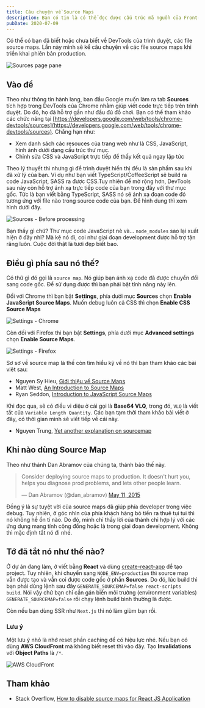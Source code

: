 ```yaml
---
title: Câu chuyện về Source Maps
description: Bạn có tin là có thể đọc được cấu trúc mã nguồn của Front-End trên trình duyệt và cách để giải quyết vấn đề này.
pubDate: 2020-07-09
---
```


Có thể có bạn đã biết hoặc chưa biết về DevTools của trình duyệt, các file source maps. Lần này mình sẽ kể câu chuyện về các file source maps khi triển khai phiên bản production.

![Sources page pane](../../assets/tutorials/cau-chuyen-ve-source-maps/sources-page-pane.png)

## Vào đề

Theo như thông tin hành lang, ban đầu Google muốn làm ra tab **Sources** tích hợp trong DevTools của Chrome nhằm giúp viết code trực tiếp trên trình duyệt. Do đó, họ đã hỗ trợ gần như đầu đủ đồ chơi. Bạn có thể tham khảo các chức năng tại [https://developers.google.com/web/tools/chrome-devtools/sources](https://developers.google.com/web/tools/chrome-devtools/sources). Chẳng hạn như:

- Xem danh sách các resouces của trang web như là CSS, JavaScript, hình ảnh dưới dạng cấu trúc thư mục.
- Chỉnh sửa CSS và JavaScript trực tiếp để thấy kết quả ngay lập tức

Theo lý thuyết thì nhưng gì để trình duyệt hiển thị đều là sản phẩm sau khi đã xử lý của bạn. Ví dụ như bạn viết TypeScript/CoffeeScript sẽ build ra code JavaScript, SASS ra được CSS.Tuy nhiên để mở rộng hơn, DevTools sau này còn hỗ trợ ánh xạ trực tiếp code của bạn trong đây với thư mục gốc. Tức là bạn viết bằng TypeScript, SASS nó sẽ ánh xạ đoạn code đó tương ứng với file nào trong source code của bạn. Để hình dung thì xem hình dưới đây.

![Sources - Before processing](../../assets/tutorials/cau-chuyen-ve-source-maps/before-sources.png)

Bạn thấy gì chứ? Thư mục code JavaScript nè và... `node_modules` sao lại xuất hiện ở đây nhỉ? Mà kệ nó đi, coi như giai đoạn development được hỗ trợ tận răng luôn. Cuộc đời thật là tươi đẹp biết bao.

## Điều gì phía sau nó thế?

Có thứ gì đó gọi là `source map`. Nó giúp bạn ánh xạ code đã được chuyển đổi sang code gốc. Để sử dụng được thì bạn phải bật tính năng này lên.

Đối với Chrome thì bạn bật **Settings**, phía dưới mục **Sources** chọn **Enable JavaScript Source Maps**. Muốn debug luôn cả CSS thì chọn **Enable CSS Source Maps**

![Settings - Chrome](../../assets/tutorials/cau-chuyen-ve-source-maps/settings-chrome.png)

Còn đối với Firefox thì bạn bật **Settings**, phía dưới mục **Advanced settings** chọn **Enable Source Maps**.

![Settings - Firefox](../../assets/tutorials/cau-chuyen-ve-source-maps/settings-firefox.png)

Sơ sơ về source map là thế còn tìm hiểu kỹ về nó thì bạn tham khảo các bài viêt sau:

- Nguyen Sy Hieu, [Giới thiệu về Source Maps](https://viblo.asia/p/gioi-thieu-ve-source-maps-1VgZvBY1ZAw)
- Matt West, [An Introduction to Source Maps](https://blog.teamtreehouse.com/introduction-source-maps)
- Ryan Seddon, [Introduction to JavaScript Source Maps](https://www.html5rocks.com/en/tutorials/developertools/sourcemaps/#toc-base64vlq)

Khi đọc qua, sẽ có điều vi diệu ở cái gọi là **Base64 VLQ**, trong đó, `VLQ` là viết tắt của `Variable Length Quantity`. Các bạn tạm thời tham khảo bài viết ở đây, có thời gian mình sẽ viết tiếp về cái này.

- Nguyen Trung, [Yet another explanation on sourcemap](https://medium.com/@trungutt/yet-another-explanation-on-sourcemap-669797e418ce)

## Khi nào dùng Source Map

Theo như thánh Dan Abramov của chúng ta, thánh bảo thế này.

> Consider deploying source maps to production. It doesn't hurt you, helps you diagnose prod problems, and lets other people learn.
>
> — Dan Abramov (@dan_abramov) [May 11, 2015](https://twitter.com/dan_abramov/status/597777508025634816?ref_src=twsrc%5Etfw)

Đồng ý là sự tuyệt vời của source maps đã giúp phía developer trong việc debug. Tuy nhiên, ở góc nhìn của phía khách hàng bỏ tiền ra thuê tụi tui thì nó không hề ổn tí nào. Do đó, mình chỉ thấy lời của thánh chỉ hợp lý với các ứng dụng mang tính cộng đồng hoặc là trong giai đoạn development. Không thì mặc định tắt nó đi nhé.

## Tớ đã tắt nó như thế nào?

Ở dự án đang làm, ở viết bằng **React** và dùng [create-react-app](https://github.com/facebook/create-react-app) để tạo project. Tuy nhiên, khi chuyển sang `NODE_ENV=production` thì source map vẫn được tạo và vẫn coi được code gốc ở phần **Sources**. Do đó, lúc build thì bạn phải dùng lệnh sau đây `GENERATE_SOURCEMAP=false react-scripts build`. Nói vậy chứ bạn chỉ cần gán biến môi trường (environment variables) `GENERATE_SOURCEMAP=false` rồi chạy lệnh build bình thường là được.

Còn nếu bạn dùng SSR như `Next.js` thì nó làm giùm bạn rồi.

### Lưu ý

Một lưu ý nhỏ là nhớ reset phần caching để có hiệu lực nhé. Nếu bạn có dùng **AWS CloudFront** mà không biết reset thì vào đây. Tạo **Invalidations** với **Object Paths** là `/*`.

![AWS CloudFront](../../assets/tutorials/cau-chuyen-ve-source-maps/aws-cloudfront.png)

## Tham khảo

- Stack Overflow, [How to disable source maps for React JS Application](https://stackoverflow.com/questions/51984146/how-to-disable-source-maps-for-react-js-application)
